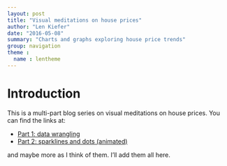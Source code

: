 ```yaml
---
layout: post
title: "Visual meditations on house prices"
author: "Len Kiefer"
date: "2016-05-08"
summary: "Charts and graphs exploring house price trends"
group: navigation
theme :
  name : lentheme
---
```

# Introduction

This is a multi-part blog series on visual meditations on house prices.  You can find the links at:

* [Part 1: data wrangling ]({% post_url 2016-05-08-visual-meditations-on-house-prices-part1 %})
* [Part 2: sparklines and dots (animated) ]({% post_url 2016-05-08-visual-meditations-on-house-prices-part2 %})

and maybe more as I think of them. I'll add them all here.